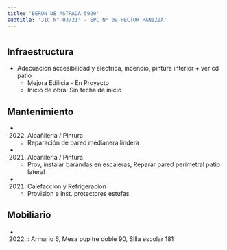 ```yaml
---
title: 'BERON DE ASTRADA 5920'
subtitle: 'JIC N° 03/21° - EPC N° 09 HECTOR PANIZZA'
---
```


#
## Infraestructura

* Adecuacion accesibilidad y electrica, incendio, pintura interior + ver cd patio 
    + Mejora Edilicia - En Proyecto 
    + Inicio de obra: Sin fecha de inicio 






## Mantenimiento

*  (2022) Albañileria / Pintura 
    + Reparación de pared medianera lindera

*  (2021) Albañileria / Pintura 
    + Prov, instalar barandas en escaleras, Reparar pared perimetral patio lateral

*  (2021) Calefaccion y Refrigeracion 
    + Provision e inst. protectores estufas





## Mobiliario

*  (2022) : Armario 6, Mesa pupitre doble 90, Silla escolar 181 




